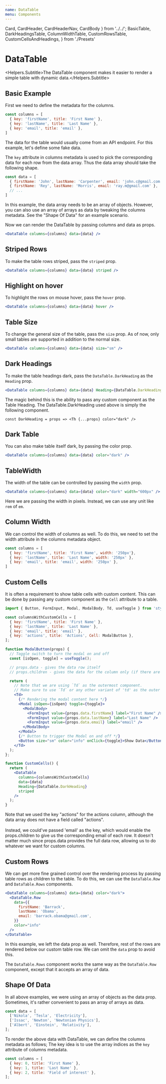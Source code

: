 ```yaml
---
name: DataTable
menu: Components
---
```


  Card,
  CardHeader,
  CardHeaderNav,
  CardBody
} from '../../';
  BasicTable,
  DarkHeadingsTable,
  ColumnWidthTable,
  CustomRowsTable,
  CustomCellsAndHeadings,
} from './Presets'

# DataTable
<Helpers.Subtitle>The DataTable component makes it easier to render a simple table with dynamic data.</Helpers.Subtitle>

## Basic Example
First we need to define the metadata for the columns.
```jsx
const columns = [
  { key: 'firstName', title: 'First Name' },
  { key: 'lastName', title: 'Last Name' },
  { key: 'email', title: 'email' },
]
```

The data for the table would usually come from an API endpoint. For this example,
let's define some fake data.

The `key` attribute in columns metadata is used to pick the corresponding data for each row from the data array.
Thus the data array should take the following shape.

```jsx
const data = [
  { firstName: 'John', lastName: 'Carpenter', email: 'john.c@gmail.com' },
  { firstName: 'Rey', lastName: 'Morris', email: 'ray.m@gmail.com' },
  // ...
]
```

<InfoCard>
  In this example, the data array needs to be an array of objects.
  However, you can also use an array of arrays as data by tweaking the columns metadata.
  See the "Shape Of Data" for an example scenario.
</InfoCard>

Now we can render the DataTable by passing columns and data as props.

<Preview>
  <BasicTable />
</Preview>

```jsx
<DataTable columns={columns} data={data} />
```

## Striped Rows
To make the table rows striped, pass the `striped` prop.

<Preview>
  <BasicTable striped />
</Preview>

```jsx
<DataTable columns={columns} data={data} striped />
```

## Highlight on hover
To highlight the rows on mouse hover, pass the `hover` prop.

<Preview>
  <BasicTable hover />
</Preview>

```jsx
<DataTable columns={columns} data={data} hover />
```

## Table Size
To change the general size of the table, pass the `size` prop.
As of now, only small tables are supported in addition to the normal size.

<Preview>
  <BasicTable size="sm" />
</Preview>

```jsx
<DataTable columns={columns} data={data} size="sm" />
```

## Dark Headings
To make the table headings dark, pass the `DataTable.DarkHeading` as the `Heading` prop.

<Preview>
  <DarkHeadingsTable />
</Preview>

```jsx
<DataTable columns={columns} data={data} Heading={DataTable.DarkHeading} />
```

The magic behind this is the ability to pass any custom component as the Table Heading.
The DataTable.DarkHeading used above is simply the following component.
```
const DarkHeading = props => <Th {...props} color="dark" />
```

## Dark Table
You can also make table itself dark, by passing the color prop.

<Preview>
  <BasicTable color="dark" />
</Preview>

```jsx
<DataTable columns={columns} data={data} color="dark" />
```

## TableWidth
The width of the table can be controlled by passing the `width` prop.

<Preview>
  <BasicTable width="600px" color="dark"/>
</Preview>

```jsx
<DataTable columns={columns} data={data} color="dark" width="600px" />
```
Here we are passing the width in pixels. Instead, we can use any unit like `rem` of `em`.

## Column Width
We can control the width of columns as well.
To do this, we need to set the width attribute in the columns metadata object.

```jsx
const columns = [
  { key: 'firstName', title: 'First Name', width: '250px'},
  { key: 'lastName', title: 'Last Name', width: '250px' },
  { key: 'email', title: 'email', width: '250px' },
]
```

<Preview>
  <ColumnWidthTable />
</Preview>

## Custom Cells
It is often a requirement to show table cells with custom content. This can be done by passing
any custom component as the `Cell` attribute to a table.

<Preview>
  <CustomCellsAndHeadings />
</Preview>

```jsx
import { Button, FormInput, Modal, ModalBody, Td, useToggle } from 'stylestrap';

const columnsWithCustomCells = [
  { key: 'firstName', title: 'First Name' },
  { key: 'lastName', title: 'Last Name' },
  { key: 'email', title: 'email' },
  { key: 'actions', title: 'Actions', Cell: ModalButton },
];

function ModalButton(props) {
  // Toggle switch to turn the modal on and off
  const [isOpen, toggle] = useToggle();

  // props.data - gives the data row itself
  // props.children - gives the data for the column only (if there are matching data)

  return (
    // Note that we are using `Td` as the outermost component.
    // Make sure to use `Td` or any other variant of 'td' as the outer most component
    <Td>
      {/* Rendering the modal content here */}
      <Modal isOpen={isOpen} toggle={toggle}>
        <ModalBody>
          <FormInput value={props.data.firstName} label="First Name" />
          <FormInput value={props.data.lastName} label="Last Name" />
          <FormInput value={props.data.email} label="email" />
        </ModalBody>
      </Modal>
      {/* Button to trigger the Modal on and off */}
      <Button size="sm" color="info" onClick={toggle}>Show Data</Button>
    </Td>
  );
};

function CustomCells() {
  return (
    <DataTable
      columns={columnsWithCustomCells}
      data={data}
      Heading={DataTable.DarkHeading}
      striped
    />
  );
}
```
<InfoCard>
  Note that we used the key "actions" for the actions column, although the data array
  does not have a field called "actions".
  <br />
  <br />
  Instead, we could've passed 'email' as the key, which would enable the props.children
  to give us the corresponding email of each row.
  It doesn't matter much since props.data provides the full data row, allowing us to do whatever we want
  for custom columns.
</InfoCard>

## Custom Rows
We can get more fine grained control over the rendering process by passing
table rows as children to the table. To do this, we can use the `DataTable.Row`
and `DataTable.Rows` components.

<Preview>
  <CustomRowsTable />
</Preview>

```jsx
<DataTable columns={columns} data={data} color="dark">
  <DataTable.Row
    data={{
      firstName: 'Barrack',
      lastName: 'Obama',
      email: 'barrack.obama@gmail.com',
    }}
    color="info"
  />
</DataTable>
```

In this example, we left the data prop as well. Therefore, rest of the rows
are rendered below our custom table row. We can omit the `data` prop to avoid this.

The `DataTable.Rows` component works the same way as the `DataTable.Row` component,
except that it accepts an array of data.

## Shape Of Data
In all above examples, we were using an array of objects as the data prop.
Sometimes, it's rather convenient to pass an array of arrays as data.

```jsx
const data = [
  ['Nikola', 'Tesla', 'Electricity'],
  ['Issac', 'Newton', 'Newtonian Physics'],
  ['Albert', 'Einstein', 'Relativity'],
];
```

To render the above data with DataTable, we can define the columns metadata as follows;
The key idea is to use the array indices as the `key` attribute of columns metadata.

```jsx
const columns = [
  { key: 0, title: 'First Name' },
  { key: 1, title: 'Last Name' },
  { key: 2, title: 'Field of interest' },
];
```
